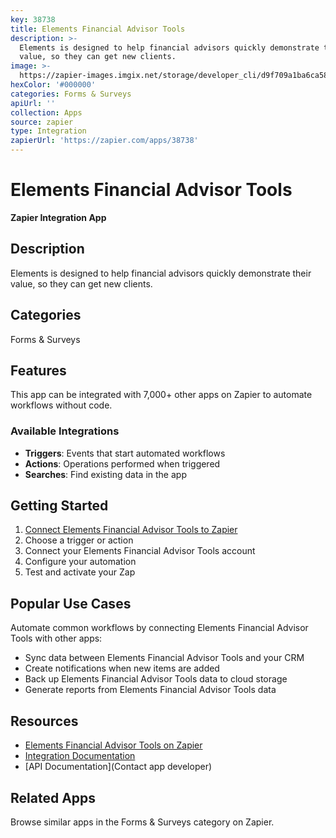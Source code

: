 ```yaml
---
key: 38738
title: Elements Financial Advisor Tools
description: >-
  Elements is designed to help financial advisors quickly demonstrate their
  value, so they can get new clients.
image: >-
  https://zapier-images.imgix.net/storage/developer_cli/d9f709a1ba6ca58f652db99c8a4532c2.png?auto=format%2Ccompress&ixlib=python-3.0.0&q=50
hexColor: '#000000'
categories: Forms & Surveys
apiUrl: ''
collection: Apps
source: zapier
type: Integration
zapierUrl: 'https://zapier.com/apps/38738'
---
```

# Elements Financial Advisor Tools

**Zapier Integration App**

## Description

Elements is designed to help financial advisors quickly demonstrate their value, so they can get new clients.

## Categories

Forms & Surveys

## Features

This app can be integrated with 7,000+ other apps on Zapier to automate workflows without code.

### Available Integrations

- **Triggers**: Events that start automated workflows
- **Actions**: Operations performed when triggered
- **Searches**: Find existing data in the app

## Getting Started

1. [Connect Elements Financial Advisor Tools to Zapier](https://zapier.com/apps/38738)
2. Choose a trigger or action
3. Connect your Elements Financial Advisor Tools account
4. Configure your automation
5. Test and activate your Zap

## Popular Use Cases

Automate common workflows by connecting Elements Financial Advisor Tools with other apps:

- Sync data between Elements Financial Advisor Tools and your CRM
- Create notifications when new items are added
- Back up Elements Financial Advisor Tools data to cloud storage
- Generate reports from Elements Financial Advisor Tools data

## Resources

- [Elements Financial Advisor Tools on Zapier](https://zapier.com/apps/38738)
- [Integration Documentation](https://zapier.com/apps/38738/integrations)
- [API Documentation](Contact app developer)

## Related Apps

Browse similar apps in the Forms & Surveys category on Zapier.
